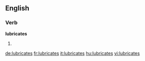 ==English==

===Verb===
'''lubricates'''

# {{en-third-person singular of|lubricate}}

[[de:lubricates]]
[[fr:lubricates]]
[[it:lubricates]]
[[hu:lubricates]]
[[vi:lubricates]]